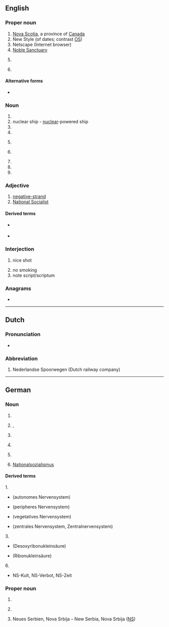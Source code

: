 {{also|Appendix:Variations of "ns"}}
==English==

===Proper noun===
{{en-proper noun}}

# [[Nova Scotia]], a province of [[Canada]]
# New Style (of dates; contrast [[OS]])
# Netscape (Internet browser)
# [[Noble Sanctuary]]
# {{lb|en|rail}} {{w|Norfolk Southern Railway|Norfolk Southern (Railroad)}}
# {{lb|en|rail}} {{initialism of|{{l|nl|Nederlands|Nederlandse}} {{l|nl|spoorweg|Spoorwegen}}|lang=en}} {{gloss|Dutch Railways}}

====Alternative forms====
* {{l|en|N.S.}} {{q|Nova Scotia|New Style}}

===Noun===
{{head|en|noun}}

# {{initialism of|nervous system|lang=en}}
# nuclear ship - [[nuclear]]-powered ship
# {{initialism of|[[native speaker]]|lang=en}}
# {{initialism of|[[neutron star]]|lang=en}}
# {{lb|en|Ireland|usually as part of a name}} {{initialism of|[[w:National school|National School]]|lang=en}}
# {{lb|en|informal}} {{initialism of|w:NATO state|lang=en}}
# {{initialism of|no show|lang=en}}
# {{initialism of|namespace|lang=en}}
# {{initialism of|{{w|Nintendo Switch}}|lang=en}}

===Adjective===
{{head|en|adjective}}

# [[negative-strand]]
# [[National Socialist]]

====Derived terms====
{{sense|negative-strand}}
* {{l|en|NNS}} {{gloss|[[nonsegmented]] [[negative]]-[[strand]]}}
* {{l|en|NS RNA virus}} {{gloss|[[negative-strand RNA virus]]}}

===Interjection===
{{en-interj}}

# {{lb|en|video games|first-person shooters}} nice shot
# no smoking
# note script/scriptum

===Anagrams===
* {{anagrams|en|S/N|SN|Sn|sn}}

----

==Dutch==

===Pronunciation===
* {{audio|Nl-NS.ogg|audio|lang=nl}}

===Abbreviation===
{{rfc-header|Abbreviation}}
{{head|nl|abbreviation}}

# {{lb|nl|rail transport}} Nederlandse Spoorwegen (Dutch railway company)

----

==German==

===Noun===
{{head|de|noun}}

# {{abbreviation of|[[Nervensystem]]||nervous system ([[NS#English|NS]])|lang=de}}
# {{abbreviation of|[[Nachsatz]]|lang=de}}, {{abbreviation of|[[Nachschrift]]|lang=de}}
# {{abbreviation of|[[Nukleinsäure]]|lang=de}}
# {{abbreviation of|[[Nebensatz]]|lang=de}} {{q|contrast ''[[Hauptsatz]]'', [[HS]]}}
# {{lb|de|mathematics}} {{abbreviation of|[[Nullstelle]]|lang=de}}
# [[Nationalsozialismus]]

====Derived terms====
1.
* {{l|de|ANS}} (autonomes Nervensystem)
* {{l|de|PNS}} (peripheres Nervensystem)
* {{l|de|VNS}} (vegetatives Nervensystem)
* {{l|de|ZNS}} (zentrales Nervensystem, Zentralnervensystem)
3.
* {{l|de|DNS}} (Desoxyribonukleinsäure)
* {{l|de|RNS}} (Ribonukleinsäure)
6.
* NS-Kult, NS-Verbot, NS-Zeit<!-- less common: NS-Paranoia, NS-Schuldkult -->

===Proper noun===
{{head|de|proper noun}}

# {{abbreviation of|[[Niederschlesien]]||[[Lower Silesia]]|lang=de}}
# {{lb|de|now|informal}} {{abbreviation of|[[Niedersachsen]]||[[Lower Saxony]]|lang=de}} {{q|compare the official abbreviation [[NI]]}}
# Neues Serbien, Nova Srbija – New Serbia, Nova Srbija ([[NS#English|NS]])